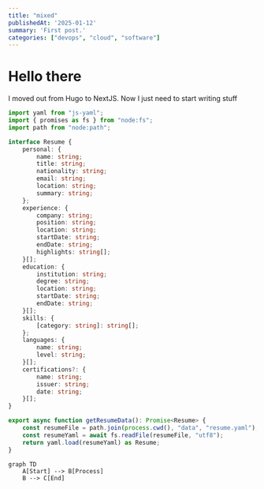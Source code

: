 ```yaml
---
title: "mixed"
publishedAt: '2025-01-12'
summary: 'First post.'
categories: ["devops", "cloud", "software"]
---
```


# Hello there

I moved out from Hugo to NextJS. Now I just need to start writing stuff


```typescript
import yaml from "js-yaml";
import { promises as fs } from "node:fs";
import path from "node:path";

interface Resume {
	personal: {
		name: string;
		title: string;
		nationality: string;
		email: string;
		location: string;
		summary: string;
	};
	experience: {
		company: string;
		position: string;
		location: string;
		startDate: string;
		endDate: string;
		highlights: string[];
	}[];
	education: {
		institution: string;
		degree: string;
		location: string;
		startDate: string;
		endDate: string;
	}[];
	skills: {
		[category: string]: string[];
	};
	languages: {
		name: string;
		level: string;
	}[];
	certifications?: {
		name: string;
		issuer: string;
		date: string;
	}[];
}

export async function getResumeData(): Promise<Resume> {
	const resumeFile = path.join(process.cwd(), "data", "resume.yaml");
	const resumeYaml = await fs.readFile(resumeFile, "utf8");
	return yaml.load(resumeYaml) as Resume;
}
```


```mermaid
graph TD
    A[Start] --> B[Process]
    B --> C[End]
```